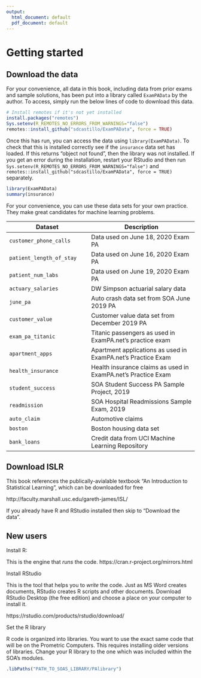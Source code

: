 ```yaml
---
output:
  html_document: default
  pdf_document: default
---
```

# Getting started 

## Download the data

For your convenience, all data in this book, including data from prior exams and sample solutions, has been put into a library called `ExamPAData` by the author.  To access, simply run the below lines of code to download this data.

```r
# Install remotes if it's not yet installed
install.packages("remotes")
Sys.setenv(R_REMOTES_NO_ERRORS_FROM_WARNINGS="false")
remotes::install_github("sdcastillo/ExamPAData", force = TRUE)
```

Once this has run, you can access the data using `library(ExamPAData)`.  To check that this is installed correctly see if the `insurance` data set has loaded.  If this returns "object not found", then the library was not installed.  If you get an error during the installation, restart your RStudio and then run `Sys.setenv(R_REMOTES_NO_ERRORS_FROM_WARNINGS="false")` and `remotes::install_github("sdcastillo/ExamPAData", force = TRUE)` separately.

```r
library(ExamPAData)
summary(insurance)
```

For your convenience, you can use these data sets for your own practice.  They make great candidates for machine learning problems.  

| Dataset   |      Description      |
|----------|-------------|
|`customer_phone_calls`| Data used on June 18, 2020 Exam PA |
|`patient_length_of_stay`| Data used on June 16, 2020 Exam PA|
|`patient_num_labs`| Data used on June 19, 2020 Exam PA |
|`actuary_salaries`| DW Simpson actuarial salary data|
|`june_pa`|Auto crash data set from SOA June 2019 PA|
|`customer_value`| Customer value data set from December 2019 PA|
|`exam_pa_titanic`| Titanic passengers as used in ExamPA.net's practice exam |
|`apartment_apps`| Apartment applications as used in ExamPA.net's Practice Exam|
|`health_insurance`| Health insurance claims as used in ExamPA.net's Practice Exam|
|`student_success`| SOA Student Success PA Sample Project, 2019|
|`readmission`| SOA Hospital Readmissions Sample Exam, 2019 |
|`auto_claim`| Automotive claims |
|`boston`| Boston housing data set |
|`bank_loans`| Credit data from UCI Machine Learning Repository |


## Download ISLR

This book references the publically-avialable textbook "An Introduction to Statistical Learning", which can be downloaded for free

http://faculty.marshall.usc.edu/gareth-james/ISL/

If you already have R and RStudio installed then skip to "Download the data". 

## New users

Install R:

This is the engine that *runs* the code.  https://cran.r-project.org/mirrors.html

Install RStudio

This is the tool that helps you to *write* the code.  Just as MS Word creates documents, RStudio creates R scripts and other documents.  Download RStudio Desktop (the free edition) and choose a place on your computer to install it.

https://rstudio.com/products/rstudio/download/

Set the R library

R code is organized into libraries.  You want to use the exact same code that will be on the Prometric Computers.  This requires installing older versions of libraries.  Change your R library to the one which was included within the SOA's modules.

```r
.libPaths("PATH_TO_SOAS_LIBRARY/PAlibrary")
```
